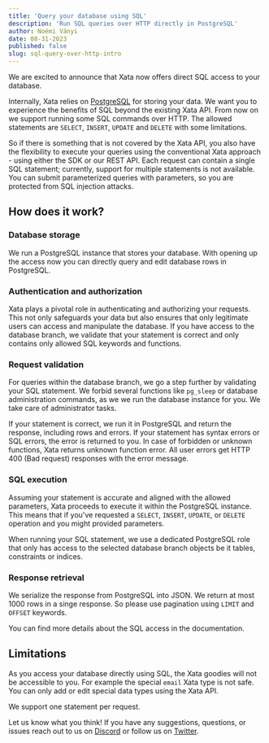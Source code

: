 ```yaml
---
title: 'Query your database using SQL'
description: 'Run SQL queries over HTTP directly in PostgreSQL'
author: Noémi Ványi
date: 08-31-2023
published: false
slug: sql-query-over-http-intro
---
```


We are excited to announce that Xata now offers direct SQL access to
your database.

Internally, Xata relies on [PostgreSQL](/docs/concepts/how-it-works)
for storing your data.  We want you to experience the benefits of SQL
beyond the existing Xata API. From now on we support running some SQL
commands over HTTP. The allowed statements are `SELECT`, `INSERT`,
`UPDATE` and `DELETE` with some limitations.

So if there is something that is not covered by the Xata API, you also
have the flexibility to execute your queries using the conventional
Xata approach - using either the SDK or our REST API. Each request can
contain a single SQL statement; currently, support for multiple
statements is not available. You can submit parameterized queries with
parameters, so you are protected from SQL injection attacks.

## How does it work?

<ArticleImage
  src="https://raw.githubusercontent.com/xataio/mdx-blog/main/images/sql-intro.png"
  alt="Diagram of PostgreSQL proxy"
  caption="Diagram of PostgreSQL proxy"
/>

### Database storage

We run a PostgreSQL instance that stores your database. With opening
up the access now you can directly query and edit database rows in
PostgreSQL.

### Authentication and authorization

Xata plays a pivotal role in authenticating and authorizing your
requests. This not only safeguards your data but also ensures that
only legitimate users can access and manipulate the database. If you
have access to the database branch, we validate that your statement is
correct and only contains only allowed SQL keywords and functions.

### Request validation

For queries within the database branch, we go a step further by
validating your SQL statement. We forbid several functions like
`pg_sleep` or database administration commands, as we we run the
database instance for you. We take care of administrator tasks.

If your statement is correct, we run it in PostgreSQL and return the
response, including rows and errors. If your statement has syntax
errors or SQL errors, the error is returned to you. In case of
forbidden or unknown functions, Xata returns unknown function
error. All user errors get HTTP 400 (Bad request) responses with
the error message.

### SQL execution

Assuming your statement is accurate and aligned with the allowed
parameters, Xata proceeds to execute it within the PostgreSQL
instance. This means that if you've requested a `SELECT`, `INSERT`,
`UPDATE`, or `DELETE` operation and you might provided parameters.

When running your SQL statement, we use a dedicated PostgreSQL role
that only has access to the selected database branch objects be it
tables, constraints or indices.

### Response retrieval

We serialize the response from PostgreSQL into JSON. We return at most
1000 rows in a singe response. So please use pagination using `LIMIT`
and `OFFSET` keywords.

You can find more details about the SQL access in the documentation.

## Limitations

As you access your database directly using SQL, the Xata goodies will not
be accessible to you. For example the special `email` Xata type is not safe.
You can only add or edit special data types using the Xata API.

We support one statement per request.


Let us know what you think! If you have any suggestions, questions, or
issues reach out to us on [Discord](https://xata.io/discord) or follow
us on [Twitter](https://twitter.com/xata).